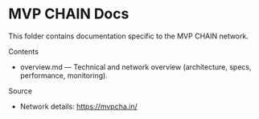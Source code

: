 # MVP CHAIN Docs

This folder contains documentation specific to the MVP CHAIN network.

Contents
- overview.md — Technical and network overview (architecture, specs, performance, monitoring).

Source
- Network details: https://mvpcha.in/

<!-- anchors: autogenerated -->
